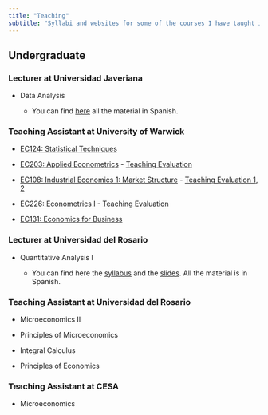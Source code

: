 ```yaml
---
title: "Teaching"
subtitle: "Syllabi and websites for some of the courses I have taught in the UK and Colombia"
---
```


## Undergraduate

### Lecturer at Universidad Javeriana

-   Data Analysis

    -   You can find [here](https://github.com/ccardonaandrade/analisis_de_datos/tree/main){target="_blank"} all the material in Spanish.

### Teaching Assistant at University of Warwick

-   [EC124: Statistical Techniques](https://warwick.ac.uk/fac/soc/economics/current/modules/ec124/){target="_blank"} 

-   [EC203: Applied Econometrics](https://warwick.ac.uk/fac/soc/economics/current/modules/ec203/){target="_blank"} - [Teaching Evaluation](teach_eval/ec203_carlos_cardona.pdf){target="_blank"}

-   [EC108: Industrial Economics 1: Market Structure](https://warwick.ac.uk/fac/soc/economics/current/modules/ec208/){target="_blank"} - [Teaching Evaluation 1](teach_eval/ec208_I_carlos_cardona.pdf){target="_blank"}, [2](teach_eval/ec208_II_carlos_cardona.pdf){target="_blank"}

-   [EC226: Econometrics I](https://warwick.ac.uk/fac/soc/economics/current/modules/ec226/) - [Teaching Evaluation](teach_eval/ec226_carlos_cardona.pdf){target="_blank"}

-   [EC131: Economics for Business](https://warwick.ac.uk/fac/soc/economics/current/modules/ec131/){target="_blank"}

### Lecturer at Universidad del Rosario

-   Quantitative Analysis I

    -   You can find here the [syllabus](https://github.com/ccardonaandrade/analisis_cuantitativo/blob/main/syllabus.pdf){target="_blank"} and the [slides](https://github.com/ccardonaandrade/analisis_cuantitativo/tree/main/slides){target="_blank"}. All the material is in Spanish.

### Teaching Assistant at Universidad del Rosario

-   Microeconomics II

-   Principles of Microeconomics

-   Integral Calculus

-   Principles of Economics

### Teaching Assistant at CESA

-   Microeconomics
